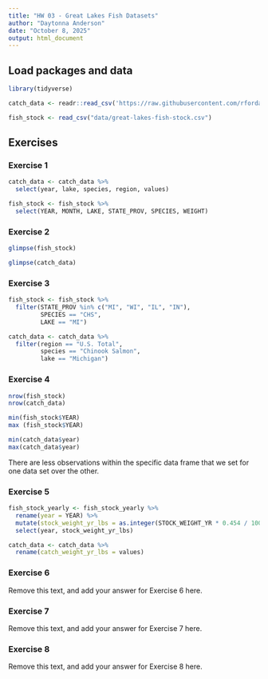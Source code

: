 ```yaml
---
title: "HW 03 - Great Lakes Fish Datasets"
author: "Daytonna Anderson"
date: "October 8, 2025"
output: html_document
---
```


## Load packages and data

```r
library(tidyverse)
```

```r
catch_data <- readr::read_csv('https://raw.githubusercontent.com/rfordatascience/tidytuesday/master/data/2021/2021-06-08/fishing.csv')

fish_stock <- read_csv("data/great-lakes-fish-stock.csv")
```

## Exercises

### Exercise 1

```r
catch_data <- catch_data %>%
  select(year, lake, species, region, values)
```

```r
fish_stock <- fish_stock %>%
  select(YEAR, MONTH, LAKE, STATE_PROV, SPECIES, WEIGHT)
```

### Exercise 2

```r

glimpse(fish_stock)

glimpse(catch_data)
```

### Exercise 3

```r
fish_stock <- fish_stock %>% 
  filter(STATE_PROV %in% c("MI", "WI", "IL", "IN"),
         SPECIES == "CHS",
         LAKE == "MI")
```

```r
catch_data <- catch_data %>% 
  filter(region == "U.S. Total",
         species == "Chinook Salmon",
         lake == "Michigan")
```

### Exercise 4

```r
nrow(fish_stock)
nrow(catch_data)

min(fish_stock$YEAR)
max (fish_stock$YEAR)

min(catch_data$year)
max(catch_data$year)
```

There are less observations within the specific data frame that we set for one data set over the other.

### Exercise 5

```r
fish_stock_yearly <- fish_stock_yearly %>% 
  rename(year = YEAR) %>% 
  mutate(stock_weight_yr_lbs = as.integer(STOCK_WEIGHT_YR * 0.454 / 1000)) %>% 
  select(year, stock_weight_yr_lbs)
```

```r
catch_data <- catch_data %>% 
  rename(catch_weight_yr_lbs = values)
```

### Exercise 6

Remove this text, and add your answer for Exercise 6 here.

### Exercise 7

Remove this text, and add your answer for Exercise 7 here.

### Exercise 8

Remove this text, and add your answer for Exercise 8 here.
